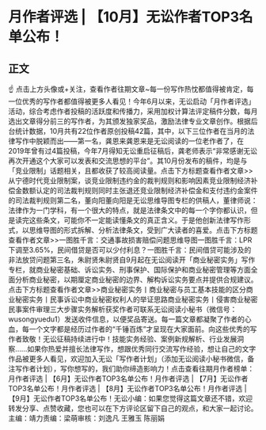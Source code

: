 # 月作者评选 | 【10月】无讼作者TOP3名单公布！
## 正文
☝ 点击上方头像或+关注，查看作者往期文章~每一份写作热忱都值得被肯定，每一位优秀的写作者都值得被更多人看见！今年6月以来，无讼启动「月作者评选」活动，综合考虑作者投稿的活跃度和传播力，采用加权计算法评定稿件分数，每月选出文章得分前三的写作者，为其颁发独家奖品，激励法律专业文章创作。根据后台统计数据，10月共有22位作者原创投稿42篇，其中，以下三位作者在当月的法律写作中脱颖而出——第一名，龚恩来龚恩来是无讼阅读的一位老作者了，在2019年曾有过4篇投稿，今年7月得知无讼重启征稿后，龚老师表示“非常感谢无讼再次开通这个大家可以发表和交流思想的平台”。其10月份发布的稿件，均是与「竞业限制」话题相关，且都收获了较高阅读量。点击下方标题查看作者文章>>从宁德时代竞业限制案，谈竞业限制违约金的裁判规则和影响因素竞业限制经济补偿金数额认定的司法裁判规则同时主张退还竞业限制经济补偿金和支付违约金案件的司法裁判规则第二名，董向阳董向阳是无讼思维导图专栏的供稿人，董律师说：法律作为一门学科，有一个很大的特点，就是法律条文中的每一个字你都认识，但是读完这些条文，可能你不一定能读懂条文的真正含义。于是他创新法律写作形式，以思维导图的形式拆解、分析法律条文，受到广大读者的喜爱。点击下方标题查看作者文章>>一图胜千言：交通事故损害赔偿问题思维导图一图胜千言：LPR下调至3.65%，民间借贷是否可以少付利息？一图胜千言：民间借贷可能涉及的非法放贷问题第三名，朱尉贤朱尉贤自9月起在无讼阅读开「商业秘密实务」写作专栏，就商业秘密基础、诉讼实务、刑事保护、国际保护和商业秘密管理等方面全面分析商业秘密，以期厘定商业秘密的边界、解构诉讼实务要点并提供合规建议。点击下方标题查看作者文章>>商业秘密实务丨商业秘密与员工基本技能的区分商业秘密实务丨民事诉讼中商业秘密权利人的举证思路商业秘密实务丨侵害商业秘密民事案件审理三大步骤实务解析获奖作者可联系无讼阅读小秘书（微信号：wusongyuedu1）发送收件信息，以便奖品寄送。每一篇文章都凝聚了作者的心血，每一个文字都是经历过作者的“千锤百炼”才呈现在大家面前。向这些优秀的写作者致敬！无讼征稿持续进行中！技能实务经验、案例新规解析、行业发展洞察……如果你热爱并擅长法律写作，想跟优秀同行交流写作经验，想让自己的文字作品被更多人看见，欢迎加入无讼「写作者计划」（添加无讼阅读小秘书微信，备注写作者计划），写你想写的，我们助你缔造影响力！点击查看往期月作者榜单：月作者评选 | 【6月】无讼作者TOP3名单公布！月作者评选 | 【7月】无讼作者TOP3名单公布！月作者评选 | 【8月】无讼作者TOP3名单公布！月作者评选 | 【9月】无讼作者TOP3名单公布！无讼小编：如果您觉得这篇文章还不错，欢迎转发分享、点赞收藏，您也可以在下方评论区留下自己的观点，和大家一起讨论。主编：靖力责编：梁萌审核：刘逸凡 王雅玉 陈丽娟